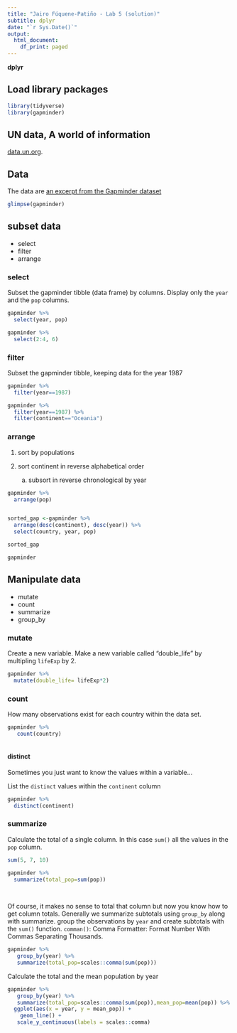 ```yaml
---
title: "Jairo Fúquene-Patiño - Lab 5 (solution)"
subtitle: dplyr
date: "`r Sys.Date()`"
output:
  html_document:
    df_print: paged
---
```


**dplyr**


## Load library packages

```r
library(tidyverse)
library(gapminder)
```


## UN data,  A world of information  

[data.un.org](http://data.un.org).



## Data

The data are [an excerpt from the Gapminder dataset](https://github.com/jennybc/gapminder)

```r
glimpse(gapminder)
```


## subset data

- select
- filter
- arrange

### select

Subset the gapminder tibble (data frame) by columns.  Display only the `year` and the `pop` columns.  

```r
gapminder %>% 
  select(year, pop) 

gapminder %>% 
  select(2:4, 6)
```

### filter

Subset the gapminder tibble, keeping data for the year 1987

```r
gapminder %>% 
  filter(year==1987)

gapminder %>% 
  filter(year==1987) %>% 
  filter(continent=="Oceania")
```

### arrange

1. sort by populations
2. sort continent in reverse alphabetical order

    a. subsort in reverse chronological by year

```r
gapminder %>% 
  arrange(pop)   


sorted_gap <-gapminder %>% 
  arrange(desc(continent), desc(year)) %>% 
  select(country, year, pop)

sorted_gap

gapminder

```


## Manipulate data

- mutate
- count 
- summarize
- group_by

### mutate

Create a new variable.  Make a new variable called "double_life" by multipling `lifeExp` by 2.

```r
gapminder %>% 
  mutate(double_life= lifeExp*2)
```

### count

How many observations exist for each country within the data set.

```r
gapminder %>% 
   count(country) 
     

```

#### distinct

Sometimes you just want to know the values within a variable...

List the `distinct` values within the `continent` column

```r
gapminder %>% 
  distinct(continent)

```

### summarize

Calculate the total of a single column.  In this case `sum()` all the values in the `pop` column.

```r
sum(5, 7, 10)

gapminder %>% 
  summarize(total_pop=sum(pop))
   
   
```

Of course, it makes no sense to total that column but now you know how to get column totals.  Generally we summarize subtotals using `group_by` along with summarize. group the observations by `year` and create subtotals with the `sum()` function. `comman()`: Comma Formatter: Format Number With Commas Separating Thousands.

```r
gapminder %>% 
   group_by(year) %>% 
   summarize(total_pop=scales::comma(sum(pop))) 
```

Calculate the total and the mean population by year

```r
gapminder %>% 
   group_by(year) %>% 
   summarize(total_pop=scales::comma(sum(pop)),mean_pop=mean(pop)) %>% 
  ggplot(aes(x = year, y = mean_pop)) +
    geom_line() +
   scale_y_continuous(labels = scales::comma)
```

